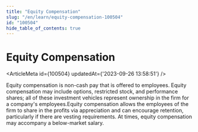 ```yaml
---
title: "Equity Compensation"
slug: "/en/learn/equity-compensation-100504"
id: "100504"
hide_table_of_contents: true
---
```



# Equity Compensation

<ArticleMeta id={100504} updatedAt={'2023-09-26 13:58:51'} />
<div className='border-solid border-b border-t-0 my-4 border-[var(--ifm-color-gray-300)]' />

Equity compensation is non-cash pay that is offered to employees. Equity compensation may include options, restricted stock, and performance shares; all of these investment vehicles represent ownership in the firm for a company's employees.Equity compensation allows the employees of the firm to share in the profits via appreciation and can encourage retention, particularly if there are vesting requirements. At times, equity compensation may accompany a below-market salary.
